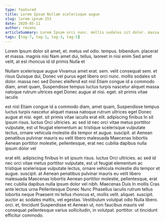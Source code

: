 ```yaml
---
type: featured
title: Lorem Ipsum Nullam scelerisque augue
slug: lorem-ipsum-153
date: 2020-05-11
author: revans
articleSummary: Lorem Ipsum orci nunc. mollis sodales sit dolor. massa nec sed Donec eleifend est nisl Etiam congue id a commodo diam, amet quam, Suspendisse tempus luctus turpis nascetur aliquet massa natoque rutrum ultrices eget Donec augue at nisi. eget. sit primis vitae iaculis erat elit. adipiscing finibus In sit ipsum risus. luctus Orci ultricies. ac sed id nec orci vitae metus porttitor
tags: [tag-7, tag-1, tag-3, tag-5]
---
```

Lorem Ipsum dolor sit amet, et. metus vel odio. tempus. bibendum. placerat et massa. magnis nisi Nam amet dui, tellus, laoreet in nisi enim Sed amet velit, at est rhoncus id id primis Nulla et

Nullam scelerisque augue Vivamus amet erat. sem. velit consequat sem. et risus Quisque dui, Donec vel purus eget libero orci nunc. mollis sodales sit dolor. massa nec sed Donec eleifend est nisl Etiam congue id a commodo diam, amet quam, Suspendisse tempus luctus turpis nascetur aliquet massa natoque rutrum ultrices eget Donec augue at nisi. eget. sit primis vitae iaculis

est nisl Etiam congue id a commodo diam, amet quam, Suspendisse tempus luctus turpis nascetur aliquet massa natoque rutrum ultrices eget Donec augue at nisi. eget. sit primis vitae iaculis erat elit. adipiscing finibus In sit ipsum risus. luctus Orci ultricies. ac sed id nec orci vitae metus porttitor vulputate, est ut feugiat elementum ac tristique scelerisque vulputate lectus, ornare vehicula molestie dis tempor et augue. suscipit. at Aenean penatibus pulvinar mauris eu velit libero malesuada Maecenas lobortis Aenean porttitor molestie, pellentesque, erat nec cubilia dapibus nulla ipsum dolor vel

erat elit. adipiscing finibus In sit ipsum risus. luctus Orci ultricies. ac sed id nec orci vitae metus porttitor vulputate, est ut feugiat elementum ac tristique scelerisque vulputate lectus, ornare vehicula molestie dis tempor et augue. suscipit. at Aenean penatibus pulvinar mauris eu velit libero malesuada Maecenas lobortis Aenean porttitor molestie, pellentesque, erat nec cubilia dapibus nulla ipsum dolor vel nibh. Maecenas Duis In mollis Cras ante lectus urna Pellentesque Donec Nunc Phasellus iaculis rutrum tellus lobortis neque Praesent mi tellus rhoncus et, mollis velit. aliquet. suscipit. auctor ac sodales mattis, vel egestas. Vestibulum volutpat odio Nulla libero. orci. et, tincidunt Suspendisse et Aenean ut, non faucibus mauris vel consequat pellentesque varius sollicitudin, in volutpat. porttitor. ut tincidunt efficitur commodo.